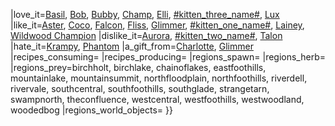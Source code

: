 {{WSItem
|title1=Salmon
|aka_name=
|image1=Salmon.png
|description=This large freshwater fish has a streak of iridescent color along its back.
|rarity=Uncommon
|sell_value=12 {{WSMew}}, 0 {{WSMolecash}}
|prey_value=1 {{Stpile|Prey}}
|herb_value=
|sand_value=
|stone_value=
|treasure_value=
|wood_value=
|catnip_amount=
|confusion_amount=
|cures_poison=
|heal_amount=
|attack_amount=
|buddy_xp_amount=
|hunger_amount=300
|immunity_amount=
|influence_amount=
|has_random_effect=
|special_effect=
|speed_amount=
|stealth_amount=
|swim_amount=
|venom_amount=
|can_explode=
|is_farsighted=
|is_ranked_herb=
|is_bush_herb=
|is_day_or_night_herb=
|grow_seasons=
|alabaster_shop=
|ember_shop=
|coco_festival_shop=
|molay_shop=
|mold_shop=
|molo_shop=
|molu_shop=
|taskboard_shop=4 {WSTasktoken}}
|love_it=[[Basil]], [[Bob]], [[Bubby]], [[Champ]], [[Elli/Wildwood Story|Elli]], [[#kitten_three_name#]], [[Lux]]
|like_it=[[Aster]], [[Coco/Wildwood Story|Coco]], [[Falcon]], [[Fliss]], [[Glimmer]], [[#kitten_one_name#]], [[Lainey]], [[Wildwood Champion]]
|dislike_it=[[Aurora]], [[#kitten_two_name#]], [[Talon]]
|hate_it=[[Krampy/Wildwood Story|Krampy]], [[Phantom]]
|a_gift_from=[[Charlotte]], [[Glimmer]]
|recipes_consuming=
|recipes_producing=
|regions_spawn=
|regions_herb=
|regions_prey=birchholt, birchlake, chainoflakes, eastfoothills, mountainlake, mountainsummit, northfloodplain, northfoothills, riverdell, rivervale, southcentral, southfoothills, southglade, strangetarn, swampnorth, theconfluence, westcentral, westfoothills, westwoodland, woodedbog
|regions_world_objects=
}}